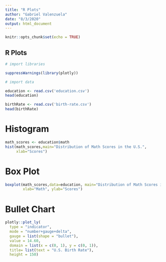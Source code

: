 ---
title: "R Plots"
author: "Gabriel Valenzuela"
date: "8/3/2020"
output: html_document
---

```{r setup, include=FALSE}
knitr::opts_chunk$set(echo = TRUE)
```

## R Plots

```{r echo=FALSE}
# import libraries

suppressWarnings(library(plotly))

# import data

education <- read.csv('education.csv')
head(education)

birthRate <- read.csv('birth-rate.csv')
head(birthRate)
```

# Histogram

```{r echo=FALSE}
math_scores <- education$math
hist(math_scores,main="Distribution of Math Scores in the U.S.",
     xlab="Scores")
```

# Box Plot

```{r echo=FALSE}
boxplot(math_scores,data=education, main="Distribution of Math Scores in the U.S.",
        xlab="Math", ylab="Scores") 
```

# Bullet Chart

```{r echo=FALSE}
plotly::plot_ly(
  type = "indicator",
  mode = "number+gauge+delta",
  gauge = list(shape = "bullet"),
  value = 14.60,
  domain = list(x = c(0, 1), y = c(0, 1)),
  title= list(text = "U.S. Birth Rate"),
  height = 150)
```